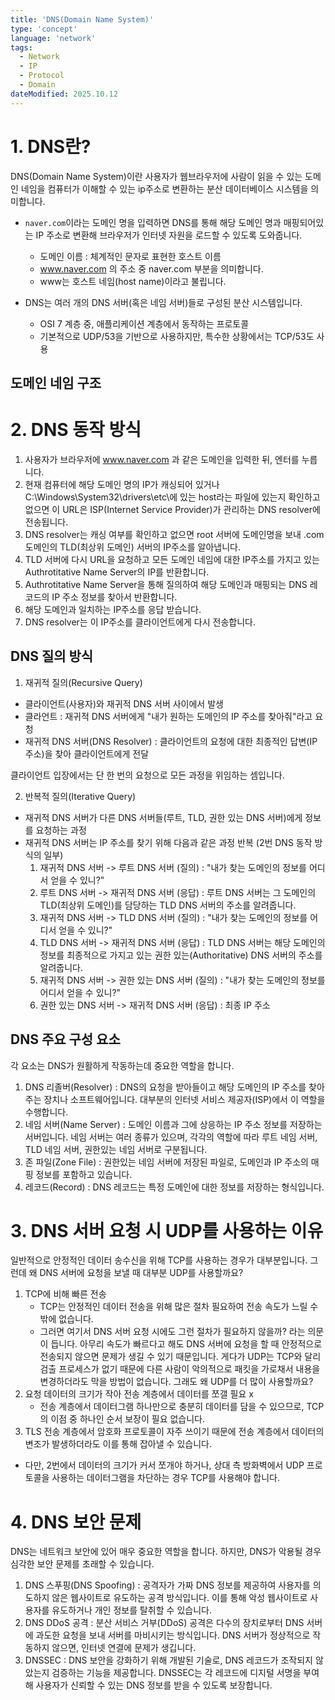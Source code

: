 ```yaml
---
title: 'DNS(Domain Name System)'
type: 'concept'
language: 'network'
tags:
  - Network
  - IP
  - Protocol
  - Domain
dateModified: 2025.10.12
---
```



# 1. DNS란?

DNS(Domain Name System)이란 사용자가 웹브라우저에 사람이 읽을 수 있는 도메인 네임을 컴퓨터가 이해할 수 있는 ip주소로 변환하는 분산 데이터베이스 시스템을 의미합니다.

- ```naver.com```이라는 도메인 명을 입력하면 DNS를 통해 해당 도메인 명과 매핑되어있는 IP 주소로 변환해 브라우저가 인터넷 자원을 로드할 수 있도록 도와줍니다.
    - 도메인 이름 : 체계적인 문자로 표현한 호스트 이름
    - www.naver.com 의 주소 중 naver.com 부분을 의미합니다.
    - www는 호스트 네임(host name)이라고 불립니다.

- DNS는 여러 개의 DNS 서버(혹은 네임 서버)들로 구성된 분산 시스템입니다.
    - OSI 7 계층 중, 애플리케이션 계층에서 동작하는 프로토콜
    - 기본적으로 UDP/53을 기반으로 사용하지만, 특수한 상황에서는 TCP/53도 사용

## 도메인 네임 구조

<ImageContainer category="network" fileName="DNS-1.png" alt="도메인 네임 구조" />

# 2. DNS 동작 방식

<ImageContainer category="network" fileName="DNS-2.png" alt="DNS 동작 방식" />

1. 사용자가 브라우저에 www.naver.com 과 같은 도메인을 입력한 뒤, 엔터를 누릅니다.
2. 현재 컴퓨터에 해당 도메인 명의 IP가 캐싱되어 있거나 C:\Windows\System32\drivers\etc\에 있는 host라는 파일에 있는지 확인하고 없으면 이 URL은 ISP(Internet Service Provider)가 관리하는 DNS resolver에 전송됩니다.
3. DNS resolver는 캐싱 여부를 확인하고 없으면 root 서버에 도메인명을 보내 .com 도메인의 TLD(최상위 도메인) 서버의 IP주소를 알아냅니다.
4. TLD 서버에 다시 URL을 요청하고 모든 도메인 네임에 대한 IP주소를 가지고 있는 Authrotitative Name Server의 IP를 반환합니다.
5. Authrotitative Name Server을 통해 질의하여 해당 도메인과 매핑되는 DNS 레코드의 IP 주소 정보를 찾아서 반환합니다.
6. 해당 도메인과 일치하는 IP주소를 응답 받습니다.
7. DNS resolver는 이 IP주소를 클라이언트에게 다시 전송합니다.

## DNS 질의 방식

1. 재귀적 질의(Recursive Query)
- 클라이언트(사용자)와 재귀적 DNS 서버 사이에서 발생
- 클라언트 : 재귀적 DNS 서버에게 "내가 원하는 도메인의 IP 주소를 찾아줘"라고 요청
- 재귀적 DNS 서버(DNS Resolver) : 클라이언트의 요청에 대한 최종적인 답변(IP 주소)을 찾아 클라이언트에게 전달

클라이언트 입장에서는 단 한 번의 요청으로 모든 과정을 위임하는 셈입니다.

2. 반복적 질의(Iterative Query)
- 재귀적 DNS 서버가 다른 DNS 서버들(루트, TLD, 권한 있는 DNS 서버)에게 정보를 요청하는 과정
- 재귀적 DNS 서버는 IP 주소를 찾기 위해 다음과 같은 과정 반복 (2번 DNS 동작 방식의 일부)
    1. 재귀적 DNS 서버 -> 루트 DNS 서버 (질의) : "내가 찾는 도메인의 정보를 어디서 얻을 수 있니?"
    2. 루트 DNS 서버 -> 재귀적 DNS 서버 (응답) : 루트 DNS 서버는 그 도메인의 TLD(최상위 도메인)를 담당하는 TLD DNS 서버의 주소를 알려줍니다.
    3. 재귀적 DNS 서버 -> TLD DNS 서버 (질의) : "내가 찾는 도메인의 정보를 어디서 얻을 수 있니?"
    4. TLD DNS 서버 -> 재귀적 DNS 서버 (응답) : TLD DNS 서버는 해당 도메인의 정보를 최종적으로 가지고 있는 권한 있는(Authoritative) DNS 서버의 주소를 알려줍니다.
    5. 재귀적 DNS 서버 -> 권한 있는 DNS 서버 (질의) : "내가 찾는 도메인의 정보를 어디서 얻을 수 있니?"
    6. 권한 있는 DNS 서버 -> 재귀적 DNS 서버 (응답) : 최종 IP 주소

## DNS 주요 구성 요소

각 요소는 DNS가 원활하게 작동하는데 중요한 역할을 합니다.

1. DNS 리졸버(Resolver) : DNS의 요청을 받아들이고 해당 도메인의 IP 주소를 찾아주는 장치나 소프트웨어입니다.
대부분의 인터넷 서비스 제공자(ISP)에서 이 역할을 수행합니다.
2. 네임 서버(Name Server) : 도메인 이름과 그에 상응하는 IP 주소 정보를 저장하는 서버입니다. 네임 서버는 여러 종류가 있으며, 각각의 역할에 따라 루트 네임 서버, TLD 네임 서버, 권한있는 네임 서버로 구분됩니다.
3. 존 파일(Zone File) : 권한있는 네임 서버에 저장된 파일로, 도메인과 IP 주소의 매핑 정보를 포함하고 있습니다.
4. 레코드(Record) : DNS 레코드는 특정 도메인에 대한 정보를 저장하는 형식입니다.

# 3. DNS 서버 요청 시 UDP를 사용하는 이유

일반적으로 안정적인 데이터 송수신을 위해 TCP를 사용하는 경우가 대부분입니다. 그런데 왜 DNS 서버에 요청을 보낼 때 대부분 UDP를 사용할까요?

1. TCP에 비해 빠른 전송
    - TCP는 안정적인 데이터 전송을 위해 많은 절차 필요하여 전송 속도가 느릴 수 밖에 없습니다.
    - 그러면 여기서 DNS 서버 요청 시에도 그런 절차가 필요하지 않을까? 라는 의문이 듭니다. 
    아무리 속도가 빠르다고 해도 DNS 서버에 요청을 할 때 안정적으로 전송되지 않으면 문제가 생길 수 있기 때문입니다. 
    게다가 UDP는 TCP와 달리 검출 프로세스가 없기 때문에 다른 사람이 악의적으로 패킷을 가로채서 내용을 변경하더라도 막을 방법이 없습니다. 그래도 왜 UDP를 더 많이 사용할까요?
2. 요청 데이터의 크기가 작아 전송 계층에서 데이터를 쪼갤 필요 x
    - 전송 계층에서 데이터그램 하나만으로 충분히 데이터를 담을 수 있으므로, TCP의 이점 중 하나인 순서 보장이 필요 없습니다.
3. TLS 전송 계층에서 암호화 프로토콜이 자주 쓰이기 때문에 전송 계층에서 데이터의 변조가 발생하더라도 이를 통해 잡아낼 수 있습니다.

- 다만, 2번에서 데이터의 크기가 커서 쪼개야 하거나, 상대 측 방화벽에서 UDP 프로토콜을 사용하는 데이터그램을 차단하는 경우 TCP를 사용해야 합니다.

# 4. DNS 보안 문제

DNS는 네트워크 보안에 있어 매우 중요한 역할을 합니다. 하지만, DNS가 악용될 경우 심각한 보안 문제를 초래할 수 있습니다.

1. DNS 스푸핑(DNS Spoofing) : 공격자가 가짜 DNS 정보를 제공하여 사용자를 의도하지 않은 웹사이트로 유도하는 공격 방식입니다. 이를 통해 악성 웹사이트로 사용자를 유도하거나 개인 정보를 탈취할 수 있습니다.
2. DNS DDoS 공격 : 분산 서비스 거부(DDoS) 공격은 다수의 장치로부터 DNS 서버에 과도한 요청을 보내 서버를 마비시키는 방식입니다. DNS 서버가 정상적으로 작동하지 않으면, 인터넷 연결에 문제가 생깁니다.
3. DNSSEC : DNS 보안을 강화하기 위해 개발된 기술로, DNS 레코드가 조작되지 않았는지 검증하는 기능을 제공합니다. DNSSEC는 각 레코드에 디지털 서명을 부여해 사용자가 신뢰할 수 있는 DNS 정보를 받을 수 있도록 보장합니다.